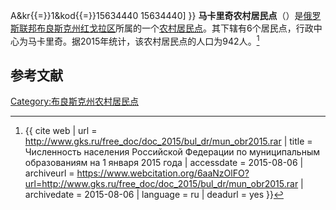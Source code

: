 {{Infobox Settlement
| official_name = 马卡里奇农村居民点
| native_name = Макаричское сельское поселение
| settlement_type = [[农村居民点|农村居民点]]
| subdivision_type = [[国家|国家]]
| subdivision_type1 = [[州_(俄罗斯)|州]]
| subdivision_type2 = [[区_(苏联)|区]]
| subdivision_name = {{RUS}}
| subdivision_name1 = [[布良斯克州|布良斯克州]]
| subdivision_name2 = [[红戈拉区|红戈拉区]]
| seat_type = 行政中心
| seat = 马卡里奇
| population_as_of=2015
| population_footnotes = <ref name=stat />
| population_total = 942
| coordinates_display = inline,title
| latd =  | latm =  | lats =  | latNS = N
| longd =  | longm =  | longs =  | longEW = E
| timezone = [[莫斯科时间|MSK]]
| utc_offset = +3
| blank_name = [[俄罗斯市政土地区划代码|OKTMO编码]]
| blank_info = [http://classif.spb.ru/classificators/view/tma.php?st{{=}}A&kr{{=}}1&kod{{=}}15634440 15634440]
}}
'''马卡里奇农村居民点'''（{{lang-ru|Макаричское сельское поселение}}）是[[俄罗斯联邦|俄罗斯联邦]][[布良斯克州|布良斯克州]][[红戈拉区|红戈拉区]]所属的一个[[农村居民点|农村居民点]]。其下辖有6个居民点，行政中心为马卡里奇。据2015年统计，该农村居民点的人口为942人。<ref name=stat>{{ cite web | url = http://www.gks.ru/free_doc/doc_2015/bul_dr/mun_obr2015.rar | title = Численность населения Российской Федерации по муниципальным образованиям на 1 января 2015 года | accessdate = 2015-08-06 | archiveurl = https://www.webcitation.org/6aaNzOlFO?url=http://www.gks.ru/free_doc/doc_2015/bul_dr/mun_obr2015.rar | archivedate = 2015-08-06 | language = ru | deadurl = yes }}</ref>

== 参考文献 ==
{{reflist}}

{{Russia-stub}}

[[Category:布良斯克州农村居民点|Category:布良斯克州农村居民点]]